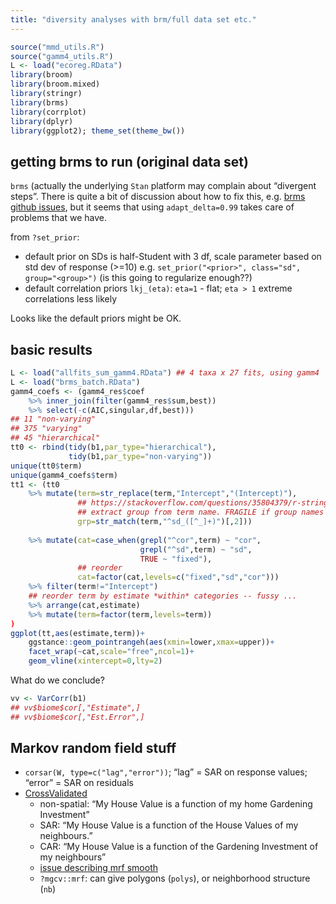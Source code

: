 ```yaml
---
title: "diversity analyses with brm/full data set etc."
---
```


```r
source("mmd_utils.R")
source("gamm4_utils.R")
L <- load("ecoreg.RData")
library(broom)
library(broom.mixed)
library(stringr)
library(brms)
library(corrplot)
library(dplyr)
library(ggplot2); theme_set(theme_bw())
```


## getting brms to run (original data set)

`brms` (actually the underlying `Stan` platform may complain about "divergent steps". There is quite a bit of discussion about how to fix this, e.g. [brms github issues](https://github.com/paul-buerkner/brms/issues/128), but it seems that using `adapt_delta=0.99` takes care of problems that we have.

from `?set_prior`:

- default prior on SDs is half-Student with 3 df, scale parameter based on std dev of response (>=10) e.g. `set_prior("<prior>", class="sd", group="<group>")` (is this going to regularize enough??)
- default correlation priors `lkj_(eta)`: `eta=1` - flat; `eta > 1` extreme correlations less likely

Looks like the default priors might be OK.

## basic results

```r
L <- load("allfits_sum_gamm4.RData") ## 4 taxa x 27 fits, using gamm4
L <- load("brms_batch.RData")
gamm4_coefs <- (gamm4_res$coef
    %>% inner_join(filter(gamm4_res$sum,best))
    %>% select(-c(AIC,singular,df,best)))
## 11 "non-varying"
## 375 "varying"
## 45 "hierarchical"
tt0 <- rbind(tidy(b1,par_type="hierarchical"),
             tidy(b1,par_type="non-varying"))
unique(tt0$term)
unique(gamm4_coefs$term)
tt1 <- (tt0
    %>% mutate(term=str_replace(term,"Intercept","(Intercept)"),
               ## https://stackoverflow.com/questions/35804379/r-stringr-str-extract-how-to-do-postive-lookbehind/35804399
               ## extract group from term name. FRAGILE if group names contain "_" ...
               grp=str_match(term,"^sd_([^_]+)")[,2]))
                         
    %>% mutate(cat=case_when(grepl("^cor",term) ~ "cor",
                             grepl("^sd",term) ~ "sd",
                             TRUE ~ "fixed"),
               ## reorder
               cat=factor(cat,levels=c("fixed","sd","cor")))
    %>% filter(term!="Intercept")
    ## reorder term by estimate *within* categories -- fussy ...
    %>% arrange(cat,estimate)
    %>% mutate(term=factor(term,levels=term))
)
ggplot(tt,aes(estimate,term))+
    ggstance::geom_pointrangeh(aes(xmin=lower,xmax=upper))+
    facet_wrap(~cat,scale="free",ncol=1)+
    geom_vline(xintercept=0,lty=2)
```

What do we conclude?

```r
vv <- VarCorr(b1)
## vv$biome$cor[,"Estimate",]
## vv$biome$cor[,"Est.Error",]
```

## Markov random field stuff

- `corsar(W, type=c("lag","error"))`; "lag" = SAR on response values; "error" = SAR on residuals
- [CrossValidated](https://stats.stackexchange.com/questions/277/spatial-statistics-models-car-vs-sar)
     - non-spatial: "My House Value is a function of my home Gardening Investment"
     - SAR: "My House Value is a function of the House Values of my neighbours."
     - CAR: "My House Value is a function of the Gardening Investment of my neighbours"
	 - [issue describing mrf smooth](https://github.com/paul-buerkner/brms/issues/128)
	 - `?mgcv::mrf`: can give polygons (`polys`), or neighborhood structure (`nb`)

